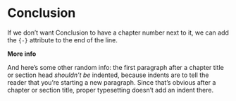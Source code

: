 # Conclusion 

If we don't want Conclusion to have a chapter number next to it, we can add the `{-}` attribute to the end of the line.

**More info**

And here's some other random info: the first paragraph after a chapter title or section head _shouldn't be_ indented, because indents are to tell the reader that you're starting a new paragraph. Since that's obvious after a chapter or section title, proper typesetting doesn't add an indent there.

